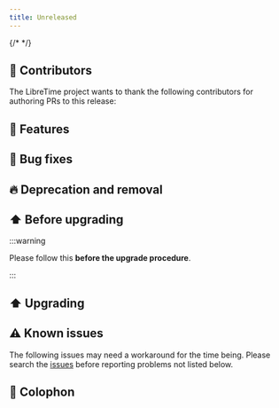 ```yaml
---
title: Unreleased
---
```



{/* <ReleaseHead date='2022-01-01' version='3.0.0-alpha.11'/> */}

## :sparkling_heart: Contributors

The LibreTime project wants to thank the following contributors for authoring PRs to this release:

## :rocket: Features

## :bug: Bug fixes

## :fire: Deprecation and removal

## :arrow_up: Before upgrading

:::warning

Please follow this **before the upgrade procedure**.

:::

## :arrow_up: Upgrading

## :warning: Known issues

The following issues may need a workaround for the time being. Please search the [issues](https://github.com/libretime/libretime/issues) before reporting problems not listed below.

## :memo: Colophon
